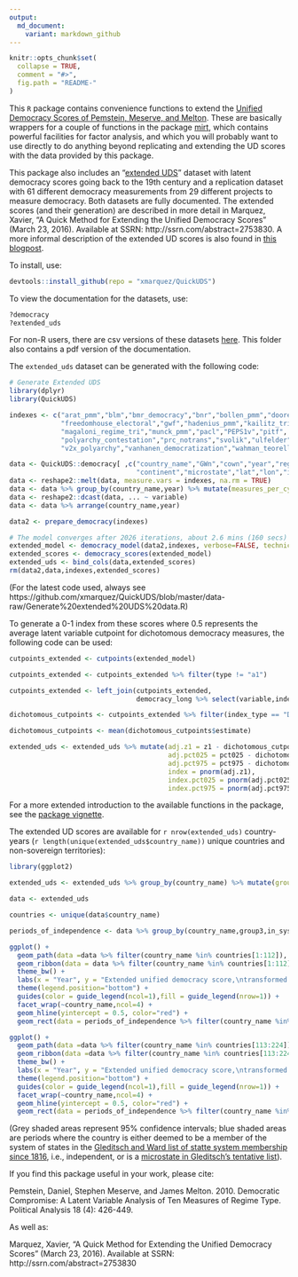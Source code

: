 ```yaml
---
output:
  md_document:
    variant: markdown_github
---
```


<!-- README.md is generated from README.Rmd. Please edit that file -->

```r
knitr::opts_chunk$set(
  collapse = TRUE,
  comment = "#>",
  fig.path = "README-"
)
```

This ```R``` package contains convenience functions to extend the [Unified Democracy Scores of Pemstein, Meserve, and Melton](http://www.unified-democracy-scores.org/). These are basically wrappers for a couple of functions in the package [mirt](https://cran.r-project.org/web/packages/mirt/mirt.pdf), which contains powerful facilities for factor analysis, and which you will probably want to use directly to do anything beyond replicating and extending the UD scores with the data provided by this package. 

This package also includes an "[extended UDS](https://github.com/xmarquez/QuickUDS/blob/master/csvs-and-pdfs/extended_uds.csv?raw=true)" dataset with latent democracy scores going back to the 19th century and a replication dataset with 61 different democracy measurements from 29 different projects to measure democracy. Both datasets are fully documented. The extended scores (and their generation) are described in more detail in Marquez, Xavier, "A Quick Method for Extending the Unified Democracy Scores" (March 23, 2016). Available at SSRN: http://ssrn.com/abstract=2753830. A more informal description of the extended UD scores is also found in [this blogpost](http://abandonedfootnotes.blogspot.co.nz/2016/03/artisanal-democracy-data-quick-and-easy.html).

To install, use:

```r
devtools::install_github(repo = "xmarquez/QuickUDS")

```

To view the documentation for the datasets, use:

```r
?democracy
?extended_uds
```

For non-R users, there are csv versions of these datasets [here](https://github.com/xmarquez/QuickUDS/tree/master/csvs-and-pdfs). This folder also contains a pdf version of the documentation.

The ```extended_uds``` dataset can be generated with the following code:

```r
# Generate Extended UDS
library(dplyr)
library(QuickUDS)

indexes <- c("arat_pmm","blm","bmr_democracy","bnr","bollen_pmm","doorenspleet","eiu","freedomhouse",
             "freedomhouse_electoral","gwf","hadenius_pmm","kailitz_tri","lied","mainwaring",
             "magaloni_regime_tri","munck_pmm","pacl","PEPS1v","pitf", "polity2",
             "polyarchy_contestation","prc_notrans","svolik","ulfelder","utip_dichotomous_strict",
             "v2x_polyarchy","vanhanen_democratization","wahman_teorell_hadenius")

data <- QuickUDS::democracy[ ,c("country_name","GWn","cown","year","region",
                                "continent","microstate","lat","lon","in_system",indexes)]
data <- reshape2::melt(data, measure.vars = indexes, na.rm = TRUE)
data <- data %>% group_by(country_name,year) %>% mutate(measures_per_cy = n()) %>% ungroup()
data <- reshape2::dcast(data, ... ~ variable)
data <- data %>% arrange(country_name,year)

data2 <- prepare_democracy(indexes)

# The model converges after 2026 iterations, about 2.6 mins (160 secs) in my not-special desktop machine
extended_model <- democracy_model(data2,indexes, verbose=FALSE, technical = list(NCYCLES = 2500)) 
extended_scores <- democracy_scores(extended_model)
extended_uds <- bind_cols(data,extended_scores)
rm(data2,data,indexes,extended_scores)

```

(For the latest code used, always see https://github.com/xmarquez/QuickUDS/blob/master/data-raw/Generate%20extended%20UDS%20data.R)

To generate a 0-1 index from these scores where 0.5 represents the average latent variable cutpoint for dichotomous democracy measures, the following code can be used:

```r
cutpoints_extended <- cutpoints(extended_model)

cutpoints_extended <- cutpoints_extended %>% filter(type != "a1")

cutpoints_extended <- left_join(cutpoints_extended,
                                democracy_long %>% select(variable,index_type) %>% distinct())

dichotomous_cutpoints <- cutpoints_extended %>% filter(index_type == "Dichotomous")

dichotomous_cutpoints <- mean(dichotomous_cutpoints$estimate)

extended_uds <- extended_uds %>% mutate(adj.z1 = z1 - dichotomous_cutpoints, 
                                        adj.pct025 = pct025 - dichotomous_cutpoints, 
                                        adj.pct975 = pct975 - dichotomous_cutpoints,
                                        index = pnorm(adj.z1),
                                        index.pct025 = pnorm(adj.pct025),
                                        index.pct975 = pnorm(adj.pct975))
```

For a more extended introduction to the available functions in the package, see the [package vignette](https://github.com/xmarquez/QuickUDS/tree/master/vignettes).

The extended UD scores are available for ```r nrow(extended_uds)``` country-years (```r length(unique(extended_uds$country_name))``` unique countries and non-sovereign territories):

```r
library(ggplot2)

extended_uds <- extended_uds %>% group_by(country_name) %>% mutate(group = PoliticalDatasets::count_sequence_breaks(year), group2 = PoliticalDatasets::count_sequence_breaks(in_system,seq_step = 0), group3 = paste(group,group2))

data <- extended_uds

countries <- unique(data$country_name)

periods_of_independence <- data %>% group_by(country_name,group3,in_system) %>% summarise(start = min(year), end = max(year)) %>% filter(in_system)

ggplot() + 
  geom_path(data =data %>% filter(country_name %in% countries[1:112]), aes(x=year,y=index,ymin = index.pct025,ymax = index.pct975, group= group)) + 
  geom_ribbon(data = data %>% filter(country_name %in% countries[1:112]), aes(x=year,y=index,ymin = index.pct025,ymax = index.pct975, group= group), alpha=0.2) + 
  theme_bw() + 
  labs(x = "Year", y = "Extended unified democracy score,\ntransformed to 0-1 probability scale, per year",color="")  + 
  theme(legend.position="bottom") + 
  guides(color = guide_legend(ncol=1),fill = guide_legend(nrow=1)) + 
  facet_wrap(~country_name,ncol=4) +
  geom_hline(yintercept = 0.5, color="red") +
  geom_rect(data = periods_of_independence %>% filter(country_name %in% countries[1:112]), aes(xmin = start, xmax = end, ymin = 0, ymax = 1), alpha = 0.2, fill = "blue")

```

```r

ggplot() + 
  geom_path(data =data %>% filter(country_name %in% countries[113:224]), aes(x=year,y=index,ymin = index.pct025,ymax = index.pct975, group= group)) + 
  geom_ribbon(data =data %>% filter(country_name %in% countries[113:224]), aes(x=year,y=index,ymin = index.pct025,ymax = index.pct975, group= group), alpha=0.2) + 
  theme_bw() + 
  labs(x = "Year", y = "Extended unified democracy score,\ntransformed to 0-1 probability scale, per year",color="")  + 
  theme(legend.position="bottom") + 
  guides(color = guide_legend(ncol=1),fill = guide_legend(nrow=1)) + 
  facet_wrap(~country_name,ncol=4) +
  geom_hline(yintercept = 0.5, color="red") +
  geom_rect(data = periods_of_independence %>% filter(country_name %in% countries[113:224]), aes(xmin = start, xmax = end, ymin = 0, ymax = 1), alpha = 0.2, fill = "blue")

```

(Grey shaded areas represent 95% confidence intervals; blue shaded areas are periods where the country is either deemed to be a member of the system of states in the [Gleditsch and Ward list of statte system membership since 1816](http://privatewww.essex.ac.uk/~ksg/statelist.html), i.e., independent, or is a [microstate in Gleditsch's tentative list](http://privatewww.essex.ac.uk/~ksg/statelist.html)).

If you find this package useful in your work, please cite:

Pemstein, Daniel, Stephen Meserve, and James Melton. 2010. Democratic Compromise: A Latent Variable Analysis of Ten Measures of Regime Type. Political Analysis 18 (4): 426-449.

As well as:

Marquez, Xavier, "A Quick Method for Extending the Unified Democracy Scores" (March 23, 2016). Available at SSRN: http://ssrn.com/abstract=2753830


